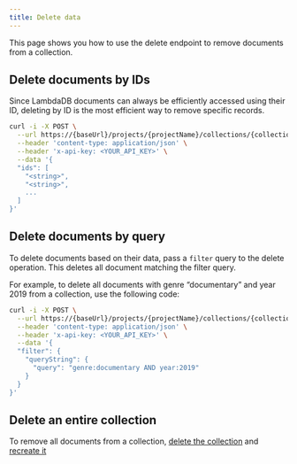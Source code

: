 ```yaml
---
title: Delete data
---
```


This page shows you how to use the delete endpoint to remove documents from a collection.

## Delete documents by IDs

Since LambdaDB documents can always be efficiently accessed using their ID,
deleting by ID is the most efficient way to remove specific records.

```bash
curl -i -X POST \
  --url https://{baseUrl}/projects/{projectName}/collections/{collectionName}/docs/delete \
  --header 'content-type: application/json' \
  --header 'x-api-key: <YOUR_API_KEY>' \
  --data '{
  "ids": [
    "<string>",
    "<string>",
    ...
  ]
}'
```

## Delete documents by query

To delete documents based on their data, pass a `filter` query to the delete operation.
This deletes all document matching the filter query.

For example, to delete all documents with genre “documentary” and year 2019 from a collection, use the following code:

```bash
curl -i -X POST \
  --url https://{baseUrl}/projects/{projectName}/collections/{collectionName}/docs/delete \
  --header 'content-type: application/json' \
  --header 'x-api-key: <YOUR_API_KEY>' \
  --data '{
  "filter": {
    "queryString": {
      "query": "genre:documentary AND year:2019"
    }
  }
}'
```

## Delete an entire collection

To remove all documents from a collection,
[delete the collection](/guides/collections/manage-collections#delete-a-collection) and
[recreate it](/guides/collections/create-aa-collection)
